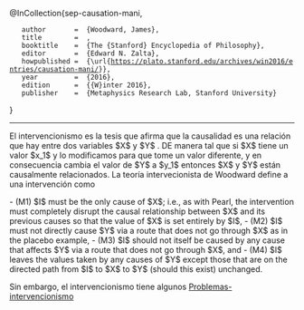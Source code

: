 
@InCollection{sep-causation-mani,
	author       =	{Woodward, James},
	title        =	{{Causation and Manipulability}},
	booktitle    =	{The {Stanford} Encyclopedia of Philosophy},
	editor       =	{Edward N. Zalta},
	howpublished =	{\url{https://plato.stanford.edu/archives/win2016/entries/causation-mani/}},
	year         =	{2016},
	edition      =	{{W}inter 2016},
	publisher    =	{Metaphysics Research Lab, Stanford University}
}

--------
El intervencionismo es la tesis que afirma que la causalidad es una relación que hay entre dos variables $X$ y $Y$ . DE manera tal que si $X$ tiene un valor $x_1$  y lo modificamos para que tome un valor diferente, y en consecuencia cambia el valor de $Y$ a $y_1$  entonces $X$ y $Y$ están causalmente relacionados. La teoría intervecionista de Woodward define a una intervención como 

-   (M1) $I$ must be the only cause of $X$; i.e., as with Pearl, the intervention must completely disrupt the causal relationship between $X$ and its previous causes so that the value of $X$ is set entirely by $I$,
-   (M2) $I$ must not directly cause $Y$ via a route that does not go through $X$ as in the placebo example,
-   (M3) $I$ should not itself be caused by any cause that affects $Y$ via a route that does not go through $X$, and
-   (M4) $I$ leaves the values taken by any causes of $Y$ except those that are on the directed path from $I$ to $X$ to $Y$ (should this exist) unchanged.

Sin embargo, el intervencionismo tiene algunos [[Problemas-intervencionismo]]

